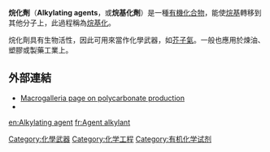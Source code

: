 {{Unreferenced|time=2021-03-12T21:44:33+00:00}}
'''烷化劑'''（'''Alkylating agents'''，或'''烷基化劑'''）是一種[[有機化合物|有機化合物]]，能使[[烷基|烷基]]轉移到其他分子上，此過程稱為[[烷基化|烷基化]]。

烷化劑具有生物活性，因此可用來當作化學武器，如[[芥子氣|芥子氣]]。一般也應用於煉油、塑膠或製藥工業上。

==外部連結==
* [http://www.pslc.ws/mactest/pcsyn.htm Macrogalleria page on polycarbonate production] {{Wayback|url=http://www.pslc.ws/mactest/pcsyn.htm |date=20070510103544 }}
* {{MeshName|Alkylating+agents}}

[[Category:化學武器|Category:化學武器]]
[[Category:化学工程|Category:化学工程]]
[[Category:有机化学试剂|Category:有机化学试剂]]

[[en:Alkylating_agent|en:Alkylating agent]]
[[fr:Agent_alkylant|fr:Agent alkylant]]
